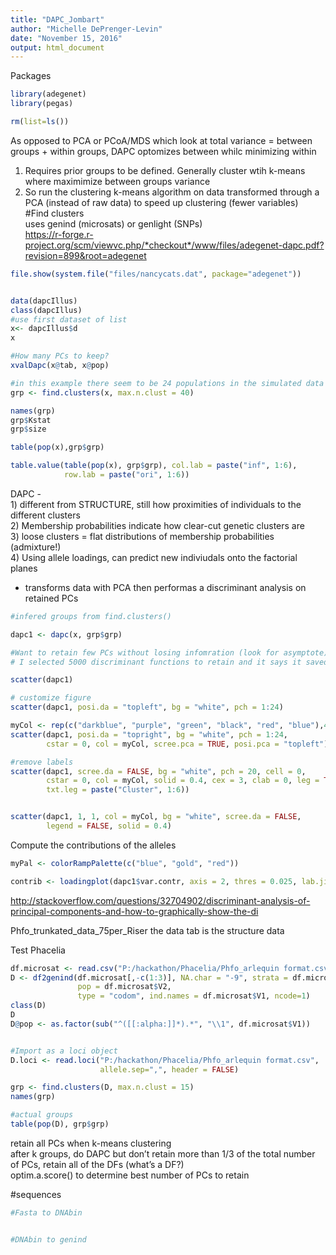 ```yaml
---
title: "DAPC_Jombart"
author: "Michelle DePrenger-Levin"
date: "November 15, 2016"
output: html_document
---
```


Packages
```r
library(adegenet)
library(pegas)
```

```r
rm(list=ls())

```

As opposed to PCA or PCoA/MDS which look at total variance = between groups + within groups, DAPC optomizes between whilc minimizing within    

1. Requires prior groups to be defined. Generally cluster wtih k-means where maximimize between groups variance   
2. So run the clustering k-means algorithm on data transformed through a PCA (instead of raw data) to speed up clustering (fewer variables)    
#Find clusters    
uses genind (microsats) or genlight (SNPs)   
<https://r-forge.r-project.org/scm/viewvc.php/*checkout*/www/files/adegenet-dapc.pdf?revision=899&root=adegenet>   
```r
file.show(system.file("files/nancycats.dat", package="adegenet"))


data(dapcIllus)
class(dapcIllus)
#use first dataset of list
x<- dapcIllus$d
x

#How many PCs to keep?
xvalDapc(x@tab, x@pop)

#in this example there seem to be 24 populations in the simulated data
grp <- find.clusters(x, max.n.clust = 40)

names(grp)
grp$Kstat
grp$size

table(pop(x),grp$grp)

table.value(table(pop(x), grp$grp), col.lab = paste("inf", 1:6),
            row.lab = paste("ori", 1:6))


```

DAPC -     
    1) different from STRUCTURE, still how proximities of individuals to the different clusters  
    2) Membership probabilities indicate how clear-cut genetic clusters are   
    3) loose clusters = flat distributions of membership probabilities (admixture!)  
    4) Using allele loadings, can predict new indiviudals onto the factorial planes  
    
- transforms data with PCA then performas a discriminant analysis on retained PCs   
```r
#infered groups from find.clusters()

dapc1 <- dapc(x, grp$grp)

#Want to retain few PCs without losing infomration (look for asymptote)
# I selected 5000 discriminant functions to retain and it says it saved 23

scatter(dapc1)

# customize figure
scatter(dapc1, posi.da = "topleft", bg = "white", pch = 1:24)

myCol <- rep(c("darkblue", "purple", "green", "black", "red", "blue"),4)
scatter(dapc1, posi.da = "topright", bg = "white", pch = 1:24,
        cstar = 0, col = myCol, scree.pca = TRUE, posi.pca = "topleft")

#remove labels
scatter(dapc1, scree.da = FALSE, bg = "white", pch = 20, cell = 0,
        cstar = 0, col = myCol, solid = 0.4, cex = 3, clab = 0, leg = TRUE,
        txt.leg = paste("Cluster", 1:6))


scatter(dapc1, 1, 1, col = myCol, bg = "white", scree.da = FALSE,
        legend = FALSE, solid = 0.4)

```

Compute the contributions of the alleles
```r
myPal <- colorRampPalette(c("blue", "gold", "red"))

contrib <- loadingplot(dapc1$var.contr, axis = 2, thres = 0.025, lab.jitter = 1)

```


<http://stackoverflow.com/questions/32704902/discriminant-analysis-of-principal-components-and-how-to-graphically-show-the-di>

Phfo_trunkated_data_75per_Riser the data tab is the structure data

Test Phacelia
```r
df.microsat <- read.csv("P:/hackathon/Phacelia/Phfo_arlequin format.csv", header = FALSE)
D <- df2genind(df.microsat[,-c(1:3)], NA.char = "-9", strata = df.microsat$V2, 
               pop = df.microsat$V2,
               type = "codom", ind.names = df.microsat$V1, ncode=1)
class(D)
D
D@pop <- as.factor(sub("^([[:alpha:]]*).*", "\\1", df.microsat$V1))


#Import as a loci object
D.loci <- read.loci("P:/hackathon/Phacelia/Phfo_arlequin format.csv", 
                    allele.sep=",", header = FALSE)

```

```r
grp <- find.clusters(D, max.n.clust = 15)
names(grp)

#actual groups
table(pop(D), grp$grp)
```

retain all PCs when k-means clustering   
after k groups, do DAPC but don't retain more than 1/3 of the total number of PCs, retain all of the DFs (what's a DF?)   
optim.a.score() to determine best number of PCs to retain


#sequences
```r
#Fasta to DNAbin


#DNAbin to genind

```
